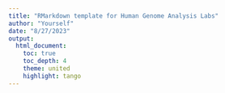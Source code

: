 ```yaml
---
title: "RMarkdown template for Human Genome Analysis Labs"
author: "Yourself"
date: "8/27/2023"
output:
  html_document:
    toc: true
    toc_depth: 4
    theme: united
    highlight: tango
---
```


